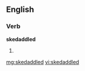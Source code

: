 ==English==

===Verb===
'''skedaddled'''

# {{past of|[[skedaddle]]}}

[[mg:skedaddled]]
[[vi:skedaddled]]